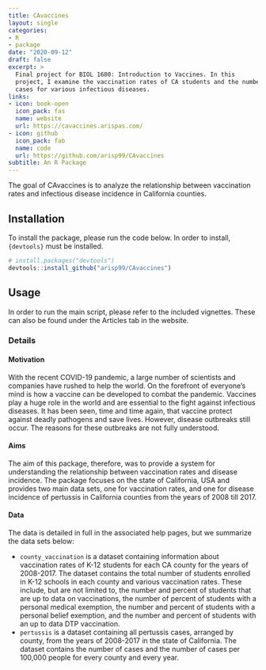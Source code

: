 ```yaml
---
title: CAvaccines
layout: single
categories:
- R
- package
date: "2020-09-12"
draft: false
excerpt: >
  Final project for BIOL 1600: Introduction to Vaccines. In this
  project, I examine the vaccination rates of CA students and the number of
  cases for various infectious diseases. 
links:
- icon: book-open
  icon_pack: fas
  name: website
  url: https://cavaccines.arispas.com/
- icon: github
  icon_pack: fab
  name: code
  url: https://github.com/arisp99/CAvaccines
subtitle: An R Package
---
```


The goal of CAvaccines is to analyze the relationship between vaccination rates
and infectious disease incidence in California counties.

## Installation
To install the package, please run the code below. In order to install,
`{devtools}` must be installed.
```r
# install.packages("devtools")
devtools::install_github("arisp99/CAvaccines")
```

## Usage
In order to run the main script, please refer to the included vignettes. These
can also be found under the Articles tab in the website. 

### Details
#### Motivation
With the recent COVID-19 pandemic, a large number of scientists and companies
have rushed to help the world. On the forefront of everyone's mind is how a
vaccine can be developed to combat the pandemic. Vaccines play a huge role in
the world and are essential to the fight against infectious diseases. It has
been seen, time and time again, that vaccine protect against deadly pathogens
and save lives. However, disease outbreaks still occur. The reasons for these
outbreaks are not fully understood.

#### Aims
The aim of this package, therefore, was to provide a system for understanding
the relationship between vaccination rates and disease incidence. The package 
focuses on the state of California, USA and provides two main data sets, one 
for vaccination rates, and one for disease incidence of pertussis in California 
counties from the years of 2008 till 2017.

#### Data
The data is detailed in full in the associated help pages, but we summarize the
data sets below:

* `county_vaccination` is a dataset containing information about vaccination
rates of K-12 students for each CA county for the years of 2008-2017. The
dataset contains the total number of students enrolled in K-12 schools in each
county and various vaccination rates. These include, but are not limited to, the
number and percent of students that are up to data on vaccinations, the number
of percent of students with a personal medical exemption, the number and percent
of students with a personal belief exemption, and the number and percent of
students with an up to data DTP vaccination.
* `pertussis` is a dataset containing all pertussis cases, arranged by county, 
from the years of 2008-2017 in the state of California. The dataset contains the
number of cases and the number of cases per 100,000 people for every county and
every year.

